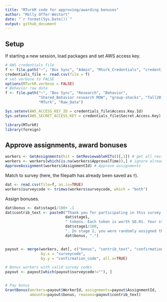 ```yaml
---
title: "MTurkR code for approving/awarding bonuses"
author: "Molly Offer-Westort"
date: "`r format(Sys.Date())`"
output: github_document
---
```


## Setup

If starting a new session, load packages and set AWS access key.
```r
# AWS credentials file
f <- file.path("~", "Box Sync", "Admin", "Mturk_Credentials", "credentials.csv")
credentials_file <- read.csv(file = f)
# set verbose to FALSE
options(MTurkR.verbose = FALSE)
# Behavior raw data
f <- file.path("~", "Box Sync", "Research", "Behavior", 
               "Shared_Behavior research MOW", "group-shocks", "fall2017", 
               "MTurk", "Raw_Data")
```

```r
Sys.setenv(AWS_ACCESS_KEY_ID = credentials_file$Access.Key.Id)
Sys.setenv(AWS_SECRET_ACCESS_KEY = credentials_file$Secret.Access.Key)
```

```r
library(MTurkR)
library(foreign)
```


## Approve assignments, award bonuses
```r
workers <- GetAssignments(hit = GetReviewableHITs()[,1]) # get all reviewable hits
workers <- workers[which(is.na(workers$ApprovalTime)),] # ignore already approved ones
ApproveAssignment(workers$AssignmentId) # Approve assignments
```

Match to survey (here, the filepath has already been saved as `f`). 
```r
dat <- read.csv(file=f, as.is=TRUE)
workers$surveycode <- trimws(workers$surveycode, which = "both")
```

Assign bonuses. 
```r
dat$bonus <- dat$stage1/100+ .1
dat$contrib_text <- paste0("Thank you for participating in this survey. Your bonus is calculated as follows: Your stage 1 earnings were ",
                           dat$stage1,
                           " tokens. Each token is worth $0.01. Your stage 1 bonus is $",
                           dat$stage1/100, 
                           ". In stage 2, you were randomly assigned the decider role. All deciders are assigned a fixed stage two earnings of 10 tokens. Each token is worth $0.01. Your total bonus is $",
                           dat$bonus, ".")


payout <- merge(workers, dat[, c("bonus", "contrib_text", "confirmation_code")], 
                by.x = "surveycode", 
                by.y = "confirmation_code", all.x=TRUE)

# Bonus workers with valid survey codes
payout <- payout[which(payout$surveycode!=""), ]


# Pay bonus
GrantBonus(workers=payout$WorkerId, assignments=payout$AssignmentId,
           amounts=payout$bonus, reasons=payout$contrib_text)
```
